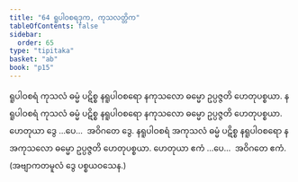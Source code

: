 ```yaml
---
title: "64 ရူပါဝစရဒုက, ကုသလတ္တိက"
tableOfContents: false
sidebar:
  order: 65
type: "tipitaka"
basket: "ab"
book: "p15"
---
```



<DynamicBreadcrumb />

<Division number="73" book="p15" e="ch" v="40" p="235">

<Paragraph number="199" book="p15">
ရူပါဝစရံ ကုသလံ ဓမ္မံ ပဋိစ္စ နရူပါဝစရော နကုသလော ဓမ္မော ဥပ္ပဇ္ဇတိ ဟေတုပစ္စယာ. နရူပါဝစရံ ကုသလံ ဓမ္မံ ပဋိစ္စ နရူပါဝစရော နကုသလော ဓမ္မော ဥပ္ပဇ္ဇတိ ဟေတုပစ္စယာ. ဟေတုယာ ဒွေ …ပေ…  အဝိဂတေ ဒွေ.
</Paragraph>

<Paragraph number="200" book="p15">
နရူပါဝစရံ အကုသလံ ဓမ္မံ ပဋိစ္စ နရူပါဝစရော နအကုသလော ဓမ္မော ဥပ္ပဇ္ဇတိ ဟေတုပစ္စယာ. ဟေတုယာ ဧကံ …ပေ…  အဝိဂတေ ဧကံ. (အဗျာကတမူလံ ဒွေ ပစ္စယဝသေန.)
</Paragraph>
</Division>